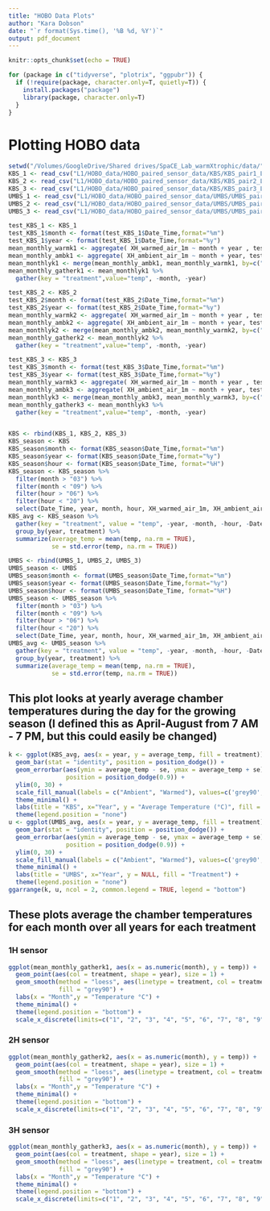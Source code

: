 ```yaml
---
title: "HOBO Data Plots"
author: "Kara Dobson"
date: "`r format(Sys.time(), '%B %d, %Y')`"
output: pdf_document
---
```


```r
knitr::opts_chunk$set(echo = TRUE)

for (package in c("tidyverse", "plotrix", "ggpubr")) {
  if (!require(package, character.only=T, quietly=T)) {
    install.packages("package")
    library(package, character.only=T)
  }
}
```

# Plotting HOBO data

```r
setwd("/Volumes/GoogleDrive/Shared drives/SpaCE_Lab_warmXtrophic/data/")
KBS_1 <- read_csv("L1/HOBO_data/HOBO_paired_sensor_data/KBS/KBS_pair1_L1.csv")
KBS_2 <- read_csv("L1/HOBO_data/HOBO_paired_sensor_data/KBS/KBS_pair2_L1.csv")
KBS_3 <- read_csv("L1/HOBO_data/HOBO_paired_sensor_data/KBS/KBS_pair3_L1.csv")
UMBS_1 <- read_csv("L1/HOBO_data/HOBO_paired_sensor_data/UMBS/UMBS_pair1_L1.csv")
UMBS_2 <- read_csv("L1/HOBO_data/HOBO_paired_sensor_data/UMBS/UMBS_pair2_L1.csv")
UMBS_3 <- read_csv("L1/HOBO_data/HOBO_paired_sensor_data/UMBS/UMBS_pair3_L1.csv")

test_KBS_1 <- KBS_1
test_KBS_1$month <- format(test_KBS_1$Date_Time,format="%m")
test_KBS_1$year <- format(test_KBS_1$Date_Time,format="%y")
mean_monthly_warmk1 <- aggregate( XH_warmed_air_1m ~ month + year , test_KBS_1 , mean )
mean_monthly_ambk1 <- aggregate( XH_ambient_air_1m ~ month + year, test_KBS_1, mean)
mean_monthlyk1 <- merge(mean_monthly_ambk1, mean_monthly_warmk1, by=c("month", "year"))
mean_monthly_gatherk1 <- mean_monthlyk1 %>%
  gather(key = "treatment",value="temp", -month, -year)

test_KBS_2 <- KBS_2
test_KBS_2$month <- format(test_KBS_2$Date_Time,format="%m")
test_KBS_2$year <- format(test_KBS_2$Date_Time,format="%y")
mean_monthly_warmk2 <- aggregate( XH_warmed_air_1m ~ month + year , test_KBS_2 , mean )
mean_monthly_ambk2 <- aggregate( XH_ambient_air_1m ~ month + year, test_KBS_2, mean)
mean_monthlyk2 <- merge(mean_monthly_ambk2, mean_monthly_warmk2, by=c("month", "year"))
mean_monthly_gatherk2 <- mean_monthlyk2 %>%
  gather(key = "treatment",value="temp", -month, -year)

test_KBS_3 <- KBS_3
test_KBS_3$month <- format(test_KBS_3$Date_Time,format="%m")
test_KBS_3$year <- format(test_KBS_3$Date_Time,format="%y")
mean_monthly_warmk3 <- aggregate( XH_warmed_air_1m ~ month + year , test_KBS_3 , mean )
mean_monthly_ambk3 <- aggregate( XH_ambient_air_1m ~ month + year, test_KBS_3, mean)
mean_monthlyk3 <- merge(mean_monthly_ambk3, mean_monthly_warmk3, by=c("month", "year"))
mean_monthly_gatherk3 <- mean_monthlyk3 %>%
  gather(key = "treatment",value="temp", -month, -year)


KBS <- rbind(KBS_1, KBS_2, KBS_3)
KBS_season <- KBS
KBS_season$month <- format(KBS_season$Date_Time,format="%m")
KBS_season$year <- format(KBS_season$Date_Time,format="%y")
KBS_season$hour <- format(KBS_season$Date_Time, format="%H")
KBS_season <- KBS_season %>%
  filter(month > "03") %>%
  filter(month < "09") %>%
  filter(hour > "06") %>%
  filter(hour < "20") %>%
  select(Date_Time, year, month, hour, XH_warmed_air_1m, XH_ambient_air_1m)
KBS_avg <- KBS_season %>%
  gather(key = "treatment", value = "temp", -year, -month, -hour, -Date_Time) %>%
  group_by(year, treatment) %>%
  summarize(average_temp = mean(temp, na.rm = TRUE),
            se = std.error(temp, na.rm = TRUE))

UMBS <- rbind(UMBS_1, UMBS_2, UMBS_3)
UMBS_season <- UMBS
UMBS_season$month <- format(UMBS_season$Date_Time,format="%m")
UMBS_season$year <- format(UMBS_season$Date_Time,format="%y")
UMBS_season$hour <- format(UMBS_season$Date_Time, format="%H")
UMBS_season <- UMBS_season %>%
  filter(month > "03") %>%
  filter(month < "09") %>%
  filter(hour > "06") %>%
  filter(hour < "20") %>%
  select(Date_Time, year, month, hour, XH_warmed_air_1m, XH_ambient_air_1m)
UMBS_avg <- UMBS_season %>%
  gather(key = "treatment", value = "temp", -year, -month, -hour, -Date_Time) %>%
  group_by(year, treatment) %>%
  summarize(average_temp = mean(temp, na.rm = TRUE),
            se = std.error(temp, na.rm = TRUE))
```

## This plot looks at yearly average chamber temperatures during the day for the growing season (I defined this as April-August from 7 AM - 7 PM, but this could easily be changed)
```r
k <- ggplot(KBS_avg, aes(x = year, y = average_temp, fill = treatment)) + 
  geom_bar(stat = "identity", position = position_dodge()) +
  geom_errorbar(aes(ymin = average_temp - se, ymax = average_temp + se), width = 0.2,
                position = position_dodge(0.9)) +
  ylim(0, 30) +
  scale_fill_manual(labels = c("Ambient", "Warmed"), values=c('grey90','grey60'))+
  theme_minimal() +
  labs(title = "KBS", x="Year", y = "Average Temperature (°C)", fill = "Treatment") +
  theme(legend.position = "none")
u <- ggplot(UMBS_avg, aes(x = year, y = average_temp, fill = treatment)) + 
  geom_bar(stat = "identity", position = position_dodge()) +
  geom_errorbar(aes(ymin = average_temp - se, ymax = average_temp + se), width = 0.2,
                position = position_dodge(0.9)) +
  ylim(0, 30) +
  scale_fill_manual(labels = c("Ambient", "Warmed"), values=c('grey90','grey60'))+
  theme_minimal() +
  labs(title = "UMBS", x="Year", y = NULL, fill = "Treatment") +
  theme(legend.position = "none")
ggarrange(k, u, ncol = 2, common.legend = TRUE, legend = "bottom")
```

## These plots average the chamber temperatures for each month over all years for each treatment

### 1H sensor
```r
ggplot(mean_monthly_gatherk1, aes(x = as.numeric(month), y = temp)) +
  geom_point(aes(col = treatment, shape = year), size = 1) +
  geom_smooth(method = "loess", aes(linetype = treatment, col = treatment), size = 1.2,
              fill = "grey90") +
  labs(x = "Month",y = "Temperature °C") +
  theme_minimal() + 
  theme(legend.position = "bottom") +
  scale_x_discrete(limits=c("1", "2", "3", "4", "5", "6", "7", "8", "9", "10", "11", "12"))
```

### 2H sensor
```r
ggplot(mean_monthly_gatherk2, aes(x = as.numeric(month), y = temp)) +
  geom_point(aes(col = treatment, shape = year), size = 1) +
  geom_smooth(method = "loess", aes(linetype = treatment, col = treatment), size = 1.2,
              fill = "grey90") +
  labs(x = "Month",y = "Temperature °C") +
  theme_minimal() + 
  theme(legend.position = "bottom") +
  scale_x_discrete(limits=c("1", "2", "3", "4", "5", "6", "7", "8", "9", "10", "11", "12"))
```

### 3H sensor
```r
ggplot(mean_monthly_gatherk3, aes(x = as.numeric(month), y = temp)) +
  geom_point(aes(col = treatment, shape = year), size = 1) +
  geom_smooth(method = "loess", aes(linetype = treatment, col = treatment), size = 1.2,
              fill = "grey90") +
  labs(x = "Month",y = "Temperature °C") +
  theme_minimal() + 
  theme(legend.position = "bottom") +
  scale_x_discrete(limits=c("1", "2", "3", "4", "5", "6", "7", "8", "9", "10", "11", "12"))
```
